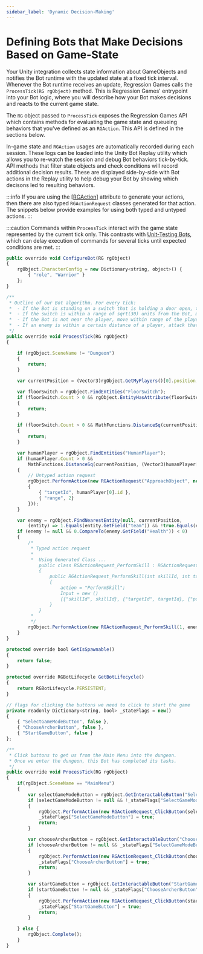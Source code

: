 ```yaml
---
sidebar_label: 'Dynamic Decision-Making'
---
```



# Defining Bots that Make Decisions Based on Game-State

Your Unity integration collects state information about GameObjects and notifies the Bot runtime with the updated state at a fixed tick interval.
Whenever the Bot runtime receives an update, Regression Games calls the `ProcessTick(RG rgObject)` method.
This is Regression Games' entrypoint into your Bot logic, where you will describe how your Bot makes decisions and reacts to the current game state.

The `RG` object passed to `ProcessTick` exposes the Regression Games API which contains methods for evaluating the game state and queueing behaviors that you've defined as an `RGAction`.
This API is defined in the sections below.

In-game state and `RGAction` usages are automatically recorded during each session. 
These logs can be loaded into the Unity Bot Replay utility which allows you to re-watch the session and debug Bot behaviors tick-by-tick. 
API methods that filter state objects and check conditions will record additional decision results. 
These are displayed side-by-side with Bot actions in the Replay utility to help debug your Bot by showing which decisons led to resulting behaviors.  

:::info
If you are using the [[RGAction]](../../integrating-with-unity/defining-actions) attribute to generate your actions, then there are also typed `RGActionRequest` classes generated for that action.  The snippets below provide examples for using both typed and untyped actions.
:::

:::caution
Commands within `ProcessTick` interact with the game state represented by the current tick only.
This contrasts with [Unit-Testing Bots](./unit-testing), which can delay execution of commands for several ticks until expected conditions are met.
:::

<Tabs>
<TabItem value="runTurn_coopBot" label="Follow and support a human player as an NPC" default>

```javascript
public override void ConfigureBot(RG rgObject)
{
    rgObject.CharacterConfig = new Dictionary<string, object>() {
        { "role", "Warrior" }
    };
}

/**
 * Outline of our Bot algorithm. For every tick:
 *  - If the Bot is standing on a switch that is holding a door open, then do nothing
 *  - If the switch is within a range of sqrt(30) units from the Bot, move onto the switch
 *  - If the Bot is not near the player, move within range of the player
 *  - If an enemy is within a certain distance of a player, attack that enemy
 */
public override void ProcessTick(RG rgObject)
{

    if (rgObject.SceneName != "Dungeon")
    {
        return;
    }

    var currentPosition = (Vector3)rgObject.GetMyPlayers()[0].position;

    var floorSwitch = rgObject.FindEntities("FloorSwitch");
    if (floorSwitch.Count > 0 && rgObject.EntityHasAttribute(floorSwitch[0], "isOn", true))
    {
        return;
    }

    if (floorSwitch.Count > 0 && MathFunctions.DistanceSq(currentPosition, (Vector3)floorSwitch[0].position) < 30)
    {
        return;
    }

    var humanPlayer = rgObject.FindEntities("HumanPlayer");
    if (humanPlayer.Count > 0 &&
        MathFunctions.DistanceSq(currentPosition, (Vector3)humanPlayer[0].position) > 10)
    {
        // Untyped action request
        rgObject.PerformAction(new RGActionRequest("ApproachObject", new Dictionary<string, object>()
        {
            { "targetId", humanPlayer[0].id },
            { "range", 2}
        }));
    }

    var enemy = rgObject.FindNearestEntity(null, currentPosition,
        (entity) => 1.Equals(entity.GetField("team")) && !true.Equals(entity.GetField("broken")));
    if (enemy != null && 0.CompareTo(enemy.GetField("Health")) < 0)
    {
        /*
         * Typed action request
         *
         *  Using Generated Class ...
            public class RGActionRequest_PerformSkill : RGActionRequest
            {
                public RGActionRequest_PerformSkill(int skillId, int targetId, Vector3 position)
                {
                    action = "PerformSkill";
                    Input = new ()
                    {{"skillId", skillId}, {"targetId", targetId}, {"position", position}, };
                }
            } 
         *
         */
        rgObject.PerformAction(new RGActionRequest_PerformSkill(1, enemy.id, enemy.position));
    }
}
```
</TabItem>

<TabItem value="runTurn_menuBot" label="Click buttons to start the game">

```javascript
protected override bool GetIsSpawnable()
{
    return false;
}

protected override RGBotLifecycle GetBotLifecycle()
{
    return RGBotLifecycle.PERSISTENT;
}

// flags for clicking the buttons we need to click to start the game
private readonly Dictionary<string, bool> _stateFlags = new()
{
    { "SelectGameModeButton", false },
    { "ChooseArcherButton", false },
    { "StartGameButton", false }
};

/** 
 * Click buttons to get us from the Main Menu into the dungeon.
 * Once we enter the dungeon, this Bot has completed its tasks.
 */
public override void ProcessTick(RG rgObject)
{
    if(rgObject.SceneName == "MainMenu")
    {
        var selectGameModeButton = rgObject.GetInteractableButton("SelectGameModeButton");
        if (selectGameModeButton != null && !_stateFlags["SelectGameModeButton"])
        {
            rgObject.PerformAction(new RGActionRequest_ClickButton(selectGameModeButton.id) );
            _stateFlags["SelectGameModeButton"] = true;
            return;
        }

        var chooseArcherButton = rgObject.GetInteractableButton("ChooseArcherButton");
        if (chooseArcherButton != null && _stateFlags["SelectGameModeButton"] && !_stateFlags["ChooseArcherButton"])
        {
            rgObject.PerformAction(new RGActionRequest_ClickButton(chooseArcherButton.id));
            _stateFlags["ChooseArcherButton"] = true;
            return;
        }

        var startGameButton = rgObject.GetInteractableButton("StartGameButton");
        if (startGameButton != null && _stateFlags["ChooseArcherButton"] && !_stateFlags["StartGameButton"])
        {
            rgObject.PerformAction(new RGActionRequest_ClickButton(startGameButton.id));
            _stateFlags["StartGameButton"] = true;
            return;
        }

    } else {
        rgObject.Complete();
    }
}
```

</TabItem>
</Tabs>


